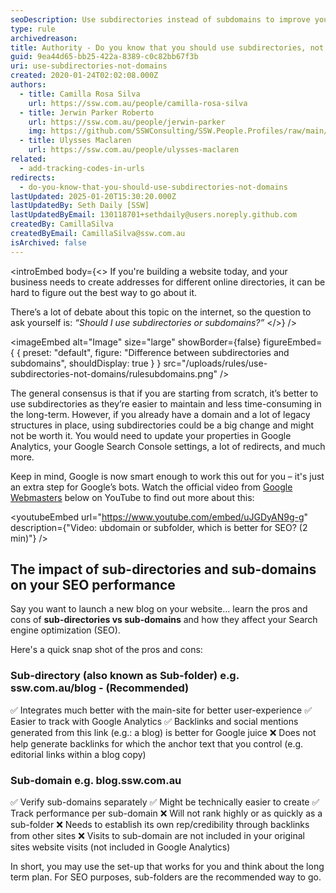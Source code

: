 ```yaml
---
seoDescription: Use subdirectories instead of subdomains to improve your website's search engine optimization (SEO) and user experience. This approach integrates better with your main site, making it easier to track with Google Analytics and generating more backlinks for improved Google juice.
type: rule
archivedreason:
title: Authority - Do you know that you should use subdirectories, not domains?
guid: 9ea44d65-bb25-422a-8389-c0c82bb67f3b
uri: use-subdirectories-not-domains
created: 2020-01-24T02:02:08.000Z
authors:
  - title: Camilla Rosa Silva
    url: https://ssw.com.au/people/camilla-rosa-silva
  - title: Jerwin Parker Roberto
    url: https://ssw.com.au/people/jerwin-parker
    img: https://github.com/SSWConsulting/SSW.People.Profiles/raw/main/Jerwin-Parker/Images/Jerwin-Parker-Profile.jpg
  - title: Ulysses Maclaren
    url: https://ssw.com.au/people/ulysses-maclaren
related:
  - add-tracking-codes-in-urls
redirects:
  - do-you-know-that-you-should-use-subdirectories-not-domains
lastUpdated: 2025-01-20T15:30:20.000Z
lastUpdatedBy: Seth Daily [SSW]
lastUpdatedByEmail: 130118701+sethdaily@users.noreply.github.com
createdBy: CamillaSilva
createdByEmail: CamillaSilva@ssw.com.au
isArchived: false
---
```


<introEmbed
  body={<>
If you're building a website today, and your business needs to create addresses for different online directories, it can be hard to figure out the best way to go about it.

There’s a lot of debate about this topic on the internet, so the question to ask yourself is: _“Should I use subdirectories or subdomains?”_
  </>}
/>

<imageEmbed
  alt="Image"
  size="large"
  showBorder={false}
  figureEmbed={ {
    preset: "default",
    figure: "Difference between subdirectories and subdomains",
    shouldDisplay: true
  } }
  src="/uploads/rules/use-subdirectories-not-domains/rulesubdomains.png"
/>


The general consensus is that if you are starting from scratch, it’s better to use subdirectories as they’re easier to maintain and less time-consuming in the long-term. However, if you already have a domain and a lot of legacy structures in place, using subdirectories could be a big change and might not be worth it. You would need to update your properties in Google Analytics, your Google Search Console settings, a lot of redirects, and much more.

Keep in mind, Google is now smart enough to work this out for you – it's just an extra step for Google’s bots. Watch the official video from [Google Webmasters](https://www.youtube.com/user/GoogleWebmasterHelp) below on YouTube to find out more about this:


<youtubeEmbed url="https://www.youtube.com/embed/uJGDyAN9g-g" description={"Video: ubdomain or subfolder, which is better for SEO? (2 min)"} />


## The impact of sub-directories and sub-domains on your SEO performance

Say you want to launch a new blog on your website... learn the pros and cons of **sub-directories vs sub-domains** and how they affect your Search engine optimization (SEO).

Here's a quick snap shot of the pros and cons:

### Sub-directory (also known as Sub-folder) e.g. ssw.com.au/blog - (Recommended)

✅ Integrates much better with the main-site for better user-experience
✅ Easier to track with Google Analytics
✅ Backlinks and social mentions generated from this link (e.g.: a blog) is better for Google juice
❌ Does not help generate backlinks for which the anchor text that you control (e.g. editorial links within a blog copy)

### Sub-domain e.g. blog.ssw.com.au

✅ Verify sub-domains separately
✅ Might be technically easier to create
✅ Track performance per sub-domain
❌ Will not rank highly or as quickly as a sub-folder
❌ Needs to establish its own rep/credibility through backlinks from other sites
❌ Visits to sub-domain are not included in your original sites website visits (not included in Google Analytics)

In short, you may use the set-up that works for you and think about the long term plan. For SEO purposes, sub-folders are the recommended way to go.
